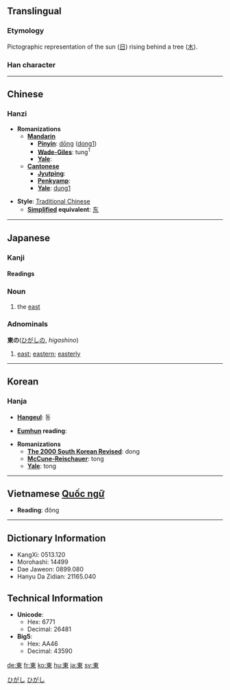 {{see|东}}<!-- may be replaced by zh-forms -->

==Translingual==
===Etymology===
Pictographic representation of the sun ([[日]]) rising behind a tree ([[木]]).
===Han character===
{{Han char|rn=75|rad=木|as=04|sn=8|so= The top-most horizontal stroke is done, from left to right.  The left-most vertical stroke is done, from top to bottom.  The horizontal line that's second from the top and the right-most vertical line are done in one stroke, from top-left to bottom-right.  The horizontal line in the middle of the 'box' is done, from left to right.  The bottom-most horizontal line is done, from left to right.  The middle vertical line is done, from top to bottom.  The diagonal line on the left is done, from top-right to bottom-left.  The diagonal line on the right is done, from top-left to bottom-right.|four=5090<sub>6</sub>|canj=木田 (DW)|cmean=[[east]], [[eastern]], [[eastward]]}}
----

==Chinese==
===Hanzi===


* '''Romanizations'''
** '''[[Mandarin]]'''
*** '''[[Pinyin]]''': [[dōng]] ([[dong1]])
*** '''[[Wade-Giles]]''': tung<sup>1</sup>
*** '''[[Yale]]''': 
** '''[[Cantonese]]'''
*** '''[[Jyutping]]''':
*** '''[[Penkyamp]]''': 
*** '''[[Yale]]''': [[dung1]]

* '''Style''': [[Traditional Chinese]] 
** '''[[Simplified Chinese|Simplified]] equivalent''': [[东]]
----

== Japanese ==
[[Category:1000_Japanese_basic_words|ひがし]]

===Kanji===
{{ja-kanji|grade=2|rs=木04|simple=}}
====Readings====
{{ja-readings|on=[[とう]] (tō)|kun=[[ひがし]] (higashi), [[あずま]] (azuma)}}

=== Noun ===
{{ja-noun|hira=ひがし|rom=higashi}}
# the [[east]]

=== Adnominals ===
'''東の'''([[ひがし]]の, ''higashino'')
# [[east]]; [[eastern]]; [[easterly]]
[[Category:Japanese adnominals|ひがし]]
----

==Korean==
===Hanja===

* '''[[Hangeul]]''': 동

* '''[[Eumhun]] reading''': 

* '''Romanizations'''
** '''[[The 2000 South Korean Revised Romanization|The 2000 South Korean Revised]]''': dong
** '''[[McCune-Reischauer]]''': tong
** '''[[Yale]]''': tong
----

== Vietnamese [[Quốc ngữ]] ==

* '''Reading''': đông <!--hốc-->
----

== Dictionary Information ==

* KangXi: 0513.120
* Morohashi: 14499
* Dae Jaweon: 0899.080
* Hanyu Da Zidian: 21165.040

==Technical Information==

* '''Unicode''':
** Hex: 6771
** Decimal: 26481
* '''Big5''':
** Hex: AA46
** Decimal: 43590




[[de:東]]
[[fr:東]]
[[ko:東]]
[[hu:東]]
[[ja:東]]
[[sv:東]]